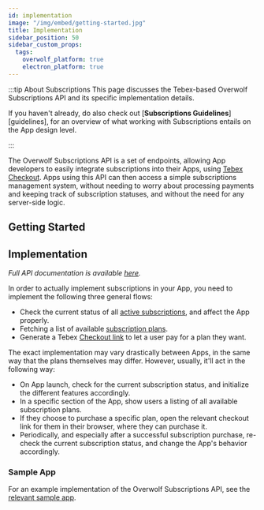 ```yaml
---
id: implementation
image: "/img/embed/getting-started.jpg"
title: Implementation
sidebar_position: 50
sidebar_custom_props:
  tags:
    overwolf_platform: true
    electron_platform: true
---
```



:::tip About Subscriptions
This page discusses the Tebex-based Overwolf Subscriptions API and its specific implementation details.

<SkipMe type="TODO">

If you haven't already, do also check out [**Subscriptions Guidelines**][guidelines], for an overview
of what working with Subscriptions entails on the App design level.

</SkipMe>

:::

The Overwolf Subscriptions API is a set of endpoints, allowing App developers to easily integrate
subscriptions into their Apps, using [Tebex Checkout](https://www.tebex.io/).
Apps using this API can then access a simple subscriptions management system, without needing to worry
about processing payments and keeping track of subscription statuses, and without the need for any server-side logic.

## Getting Started


<Setup/>

## Implementation

*Full API documentation is available [here](/api/general/subscriptions-api).*

In order to actually implement subscriptions in your App, you need to implement the following three general flows:
- Check the current status of all [active subscriptions](/api/general/subscriptions-api#subscriptions), and affect the App properly.
- Fetching a list of available [subscription plans](/api/general/subscriptions-api#packages).
- Generate a Tebex [Checkout link](/api/general/subscriptions-api#checkout) to let a user pay for a plan they want.

The exact implementation may vary drastically between Apps, in the same way that the plans themselves may differ. However,
usually, it'll act in the following way:
- On App launch, check for the current subscription status, and initialize the different features accordingly.
- In a specific section of the App, show users a listing of all available subscription plans.
- If they choose to purchase a specific plan, open the relevant checkout link for them in their browser, where they can purchase it.
- Periodically, and especially after a successful subscription purchase, re-check the current subscription status, and change the App's behavior accordingly.

### Sample App

For an example implementation of the Overwolf Subscriptions API, see the [relevant sample app](https://github.com/overwolf/tebex-subs-sample).

[working-with-ads]: working-with-ads